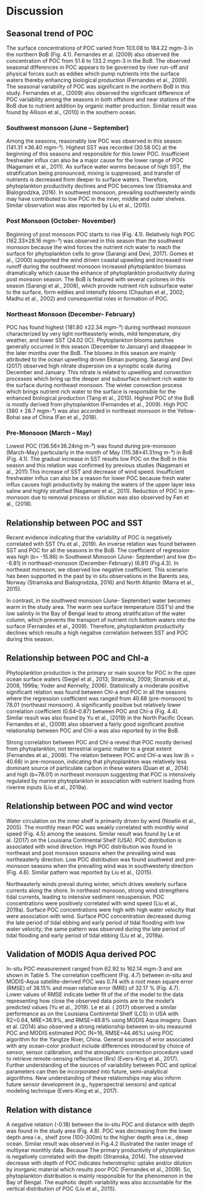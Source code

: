 # Discussion

## Seasonal trend of POC 
The surface concentrations of POC varied from 103.08 to 184.22 mgm-3 in the northern BoB (Fig. 4.1). Fernandes et al. (2009)  also observed the concentration of POC from 51.6 to 133.2 mgm-3 in the BoB. The observed seasonal differences in POC appears to be governed by river run-off and physical forces such as eddies which pump nutrients into the surface waters thereby enhancing biological production (Fernandes et al., 2009). The seasonal variability of POC was significant in the northern BoB in this study. Fernandes et al., (2009) also observed the significant difference of POC variability among the seasons in both offshore and near stations of the BoB due to nutrient addition by organic matter production.  Similar result was found by Allison et al., (2010) in the southern ocean.

### Southwest monsoon (June – September)
Among the seasons, reasonably low POC was observed in this season (141.31 ±36.40 mgm-³). Highest SST was recorded (30.58 0C) at the beginning of this seasons and responsible for this lower POC. Insufficient freshwater influx can also be a major cause for the lower range of POC (Nagamani et al., 2011). As surface water warms because of high SST, the stratification being pronounced, mixing is suppressed, and transfer of nutrients is decreased from deeper to surface waters. Therefore, phytoplankton productivity declines and  POC becomes low (Stramska and Bialogrodzka, 2016). In southwest monsoon, prevailing southwesterly winds  may have contributed to low POC in the inner, middle and outer shelves. Similar observation was also reported by  Liu et al., (2015). 

### Post Monsoon (October- November) 
Beginning of post monsoon POC starts to rise (Fig. 4.1). Relatively high POC (162.33±28.16 mgm-³) was observed in this season than the southwest monsoon because  the wind forces the nutrient rich water to reach the surface for phytoplankton cells to grow (Sarangi and Devi, 2017). Gomes et al., (2000) supported the wind driven coastal upwelling and increased river runoff during the southwest monsoon increased phytoplankton biomass dramatically which cause the enhance of phytoplankton productivity during post monsoon season.
The  BoB is featured with several cyclones in this season (Sarangi et al., 2008), which provide nutrient rich subsurface water to the surface, form eddies and intensify blooms (Chauhan et al., 2002; Madhu et al., 2002) and consequential roles in formation of POC.

### Northeast Monsoon (December- February) 
POC has found highest (181.80 ±22.34 mgm-³) during northeast monsoon characterized by very light northeasterly winds, mild temperature, dry weather, and lower SST (24.02 0C). Phytoplankton blooms patches generally occurred in this season (December to January) and disappear in the later months over the BoB. The blooms in this season are mainly attributed to the ocean upwelling driven Ekman pumping. Sarangi and Devi (2017) observed high nitrate dispersion on a synoptic scale during December and January. This nitrate is related to upwelling and convection processes which bring up the deeper and subsurface nutrient rich water to the surface during northeast monsoon. The winter convection process which brings nutrient rich water to the surface is responsible for the enhanced biological production (Tang et al., 2010). Highest POC of the BoB is mostly derived from phytoplankton (Fernandes et al., 2009). High POC (380 ± 28.7 mgm-³) was also accorded in northeast monsoon in the Yellow-Bohai sea of China (Fan et al., 2018).

### Pre-Monsoon (March – May)
Lowest POC (136.56±36.24mg m-³) was found during pre-monsoon (March-May) particularly in the month of May (115.38±41.31mg m-³) in BoB (Fig. 4.1). The gradual increase in SST results low POC on the BoB in this season and this relation was confirmed by previous studies (Nagamani et al., 2011).This increase of SST and decrease of wind speed. Insufficient freshwater influx can also be a reason for lower POC because fresh water influx causes high productivity by making  the waters of the upper layer less saline and highly stratified (Nagamani et al., 2011). Reduction of POC in pre-monsoon due to removal process or dilution was also observed by  Fan et al., (2018).

## Relationship between POC and SST

Recent evidence indicating that the variability of POC is negatively correlated with SST (Yu et al., 2019). An inverse relation was found between SST and POC for all the seasons in the BoB. The coefficient of regression was high (b= -15.86) in Southwest Monsoon (June- September) and low (b= -6.81) in northeast-monsoon (December-February) (6.81) (Fig.4.3). 
In northeast monsoon, we observed low negative coefficient. This scenario has been supported in the past by in situ observations in the Barents sea, Norway (Stramska and Bialogrodzka, 2016) and North Atlantic (Marra et al., 2015).

In contrast, in the southwest monsoon (June- September) water becomes warm in the study area. The warm sea surface temperature (SST’s) and the low salinity in the Bay of Bengal lead to strong stratification of the water column, which prevents the transport of nutrient rich bottom waters into the surface (Fernandes et al., 2009). Therefore, phytoplankton productivity declines which results a high negative correlation between SST and POC during this season.

## Relationship between POC and Chl-a

Phytoplankton production is the primary or main source for  POC in the open ocean surface waters (Siegel et al., 2013; Stramska, 2009; Stramski et al., 2008, 1999a; Yoder and Kennelly, 2006). Statistically a moderate positive significant relation was found between Chl-a and POC in all the seasons where the regression coefficient was ranged from 40.68 (pre-monsoon) to 78.01 (northeast monsoon). A significantly positive but relatively lower correlation coefficient (0.64–0.87) between POC and Chl-a (Fig. 4.4). Similar result was also found by Yu et al., (2019) in the North Pacific Ocean. Fernandes et al., (2009) also observed a fairly good significant positive relationship between POC and Chl-a was also reported by in the BoB.

Strong correlation between POC and Chl-a reveal that POC mostly derived from phytoplankton, not terrestrial organic matter to a great extent (Fernandes et al., 2009). The relation between POC and Chl-a was low (b = 40.68) in pre-monsoon, indicating that phytoplankton was relatively less dominant source of particulate carbon in these waters (Duan et al., 2014) and high (b=78.01) in northeast monsoon suggesting that POC is intensively  regulated by marine phytoplankton in association with  nutrient loading from riverine inputs (Liu et al., 2019a).

## Relationship between POC and wind vector

Water circulation on the inner shelf is primarily driven by wind (Nowlin et al., 2005). The monthly mean POC was weakly correlated with monthly wind speed (Fig. 4.5) among the seasons. Similar result was found by  Le et al. (2017) on the Louisiana Continental Shelf (USA). POC distribution is associated with wind direction. High POC distribution was found in northeast and post monsoon seasons when the prevailing wind was northeasterly direction. Low POC distribution was found southwest and pre-monsoon seasons when the prevailing wind was in southwesterly direction (Fig. 4.6).  Similar pattern was reported by Liu et al., (2015). 

Northeasterly winds prevail during winter, which drives westerly surface currents along the shore. In northeast monsoon, strong wind strengthens tidal currents, leading to intensive sediment resuspension. POC concentrations were positively correlated with wind speed (Liu et al., 2019a). Surface POC concentrations were high with high water velocity that were association with wind. Surface POC concentration decreased during the late period of tidal ebbing and early period of tidal flooding with low water velocity; the same pattern was observed during the late period of tidal flooding and early period of tidal ebbing (Liu et al., 2019a). 

## Validation of MODIS Aqua derived POC 

In-situ POC measurement ranged from 62.92 to 162.14 mgm-3 and are shown in Table 5. The correlation coefficient (Fig. 4.7) between in-situ and MODIS-Aqua satellite-derived POC was 0.74 with a root mean square error (RMSE) of 38.15% and mean relative error (MRE) of 32.17 % (Fig. 4.7). Lower values of RMSE indicate better fit of the of the model to the data representing how close the observed data points are to the model's predicted values (Yu et al., 2019).  Le et al. ( 2017) observed a similar performance as on the Louisiana Continental Shelf (LCS) in USA with R2=0.64, MRE=36.9%, and RMSE=49.8% using MODIS Aqua imagery. Duan et al. (2014) also observed a strong relationship between in-situ measured POC and MODIS estimated POC (N=16, RMSE=44.46%) using POC algorithm for the Yangtze River, China. General sources of error associated with any ocean-color product include differences introduced by choice of sensor, sensor calibration, and the atmospheric correction procedure used to retrieve remote-sensing reflectance (Rrs) (Evers-King et al., 2017). Further understanding of the sources of variability between POC and optical parameters can then be incorporated into future, semi-analytical algorithms. New understanding of these relationships may also inform future sensor development (e.g., hyperspectral sensors) and optical modeling technique (Evers-King et al., 2017).

## Relation with distance

A negative relation (-0.18) between the in-situ POC and distance with depth was found in the study area (Fig. 4.8). POC was decreasing from the lower depth area i.e., shelf zone (100-300m) to the higher depth area i.e., deep ocean. Similar result was observed in Fig.4.2 illustrated the raster image of multiyear monthly data. Because The primary productivity of phytoplankton is negatively correlated with the depth (Stramska, 2014). The observed decrease with depth of POC indicates heterotrophic uptake and/or dilution by inorganic material which results poor POC (Fernandes et al., 2009). So, phytoplankton distribution is mainly responsible for the phenomenon in the Bay of Bengal. The euphotic depth variability was also  accountable for the vertical distribution of POC (Liu et al., 2015).
